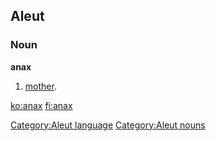 ==Aleut==

===Noun===
'''anax'''

# [[mother]].

[[Category:Aleut language]]
[[Category:Aleut nouns]]

[[ko:anax]]
[[fi:anax]]